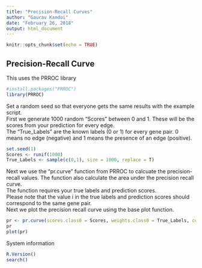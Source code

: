 ```yaml
---
title: "Precision-Recall Curves"
author: "Gaurav Kandoi"
date: "February 26, 2018"
output: html_document
---
```


```r
knitr::opts_chunk$set(echo = TRUE)
```

## Precision-Recall Curve

This uses the PRROC library

```r
#install.packages("PRROC")
library(PRROC)
```

Set a random seed so that everyone gets the same results with the example script.  
First we generate 1000 random "Scores" between 0 and 1. These will be the scores from your prediction for every edge.  
The "True_Labels" are the known labels (0 or 1) for every gene pair. 0 means no edge (negative) and 1 means the presence of an edge (positive).  

```r
set.seed(1)
Scores <- runif(1000)
True_Labels <- sample(c(0,1), size = 1000, replace = T)
```

Next we use the "pr.curve" function from PRROC to calcuate the precision-recall values. The function also calculate the area under the precision recall curve.    
The function requires your true labels and prediction scores.  
Please note that the value i in the true labels and prediction scores should correspond to the same gene pair.  
Next we plot the precision recall curve using the base plot function.  

```r
pr <- pr.curve(scores.class0 = Scores, weights.class0 = True_Labels, curve = T)
pr
plot(pr)
```

System information
```r
R.Version()
search()
```
